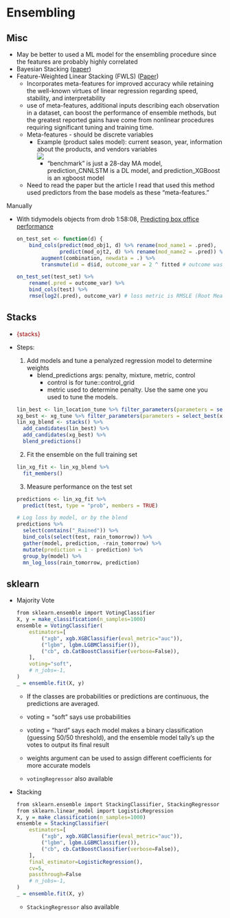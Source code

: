 # Ensembling {#sec-modbld-ensemb .unnumbered}

## Misc {#sec-modbld-ensemb-misc .unnumbered}

-   May be better to used a ML model for the ensembling procedure since the features are probably highly correlated
-    Bayesian Stacking ([paper](http://www.stat.columbia.edu/~gelman/research/published/stacking_paper_discussion_rejoinder.pdf))
-   Feature-Weighted Linear Stacking (FWLS) ([Paper](https://arxiv.org/abs/0911.0460))
    -   Incorporates meta-features for improved accuracy while retaining the well-known virtues of linear regression regarding speed, stability, and interpretability
    -   use of meta-features, additional inputs describing each observation in a dataset, can boost the performance of ensemble methods, but the greatest reported gains have come from nonlinear procedures requiring significant tuning and training time.
    -   Meta-features - should be discrete variables
        -   Example (product sales model): current season, year, information about the products, and vendors variables\
            ![](./_resources/Model_Building,_Ensembling.resources/0-TKwF6j5rLGbOtvyS.png)
            -   "benchmark" is just a 28-day MA model, prediction_CNNLSTM is a DL model, and prediction_XGBoost is an xgboost model
    -   Need to read the paper but the article I read that used this method used predictors from the base models as these "meta-features."

Manually

-   With tidymodels objects from drob 1:58:08, [Predicting box office performance](https://www.youtube.com/watch?v=IkTfKnUoYf0)

    ``` r
    on_test_set <- function(d) {
        bind_cols(predict(mod_obj1, d) %>% rename(mod_name1 = .pred),
                  predict(mod_ojt2, d) %>% rename(mod_name2 = .pred)) %>%
            augment(combination, newdata = .) %>%
            transmute(id = d$id, outcome_var = 2 ^ fitted # outcome was transformed with log2 during preprocessing

    on_test_set(test_set) %>%
        rename(.pred = outcome_var) %>%
        bind_cols(test) %>%
        rmse(log2(.pred), outcome_var) # loss metric is RMSLE (Root Mean Squared Log Error)
    ```

## Stacks {#sec-modbld-ensemb-stacks .unnumbered}

-   [{stacks}]{style="color: #990000"}

-   Steps:

    1.  Add models and tune a penalyzed regression model to determine weights
        -   blend_predictions args: penalty, mixture, metric, control
            -   control is for tune::control_grid
            -   metric used to determine penalty. Use the same one you used to tune the models.

    ``` r
    lin_best <- lin_location_tune %>% filter_parameters(parameters = select_best(lin_location_tune))
    xg_best <- xg_tune %>% filter_parameters(parameters = select_best(xg_tune))
    lin_xg_blend <- stacks() %>%
      add_candidates(lin_best) %>%
      add_candidates(xg_best) %>%
      blend_predictions()
    ```

    2.  Fit the ensemble on the full training set

    ``` r
    lin_xg_fit <- lin_xg_blend %>%
      fit_members()
    ```

    3.  Measure performance on the test set

    ``` r
    predictions <- lin_xg_fit %>%
      predict(test, type = "prob", members = TRUE)

    # Log loss by model, or by the blend
    predictions %>%
      select(contains("_Rained")) %>%
      bind_cols(select(test, rain_tomorrow)) %>%
      gather(model, prediction, -rain_tomorrow) %>%
      mutate(prediction = 1 - prediction) %>%
      group_by(model) %>%
      mn_log_loss(rain_tomorrow, prediction)
    ```

## sklearn {.unnumbered}

-   Majority Vote

    ``` r
    from sklearn.ensemble import VotingClassifier
    X, y = make_classification(n_samples=1000)
    ensemble = VotingClassifier(
        estimators=[
            ("xgb", xgb.XGBClassifier(eval_metric="auc")),
            ("lgbm", lgbm.LGBMClassifier()),
            ("cb", cb.CatBoostClassifier(verbose=False)),
        ],
        voting="soft",
        # n_jobs=-1,
    )
    _ = ensemble.fit(X, y)
    ```

    -   If the classes are probabilities or predictions are continuous, the predictions are averaged.

    -   voting = "soft" says use probabilities

    -   voting = "hard" says each model makes a binary classification (guessing 50/50 threshold), and the ensemble model tally's up the votes to output its final result

    -   weights argument can be used to assign different coefficients for more accurate models

    -   `votingRegressor` also available

-   Stacking

    ``` r
    from sklearn.ensemble import StackingClassifier, StackingRegressor
    from sklearn.linear_model import LogisticRegression
    X, y = make_classification(n_samples=1000)
    ensemble = StackingClassifier(
        estimators=[
            ("xgb", xgb.XGBClassifier(eval_metric="auc")),
            ("lgbm", lgbm.LGBMClassifier()),
            ("cb", cb.CatBoostClassifier(verbose=False)),
        ],
        final_estimator=LogisticRegression(),
        cv=5,
        passthrough=False
        # n_jobs=-1,
    )
    _ = ensemble.fit(X, y)
    ```

    -   `StackingRegressor` also available
